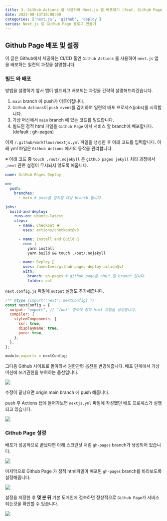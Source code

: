 ```yaml
---
title: 3. Github Actions 를 사용하여 Next.js 앱 배포하기 (feat. Github Pages)
date: 2023-08-13T18:00:00
categories: ['next.js', 'github', 'deploy']
series: Next.js 로 Github Page 블로그 만들기
---
```


## Github Page 배포 및 설정

이 글은 Github에서 제공하는 CI/CD 툴인 `Github Actions` 를 사용하여 `next.js` 앱을 배포하는 일련의 과정을 설명합니다.

### 빌드 와 배포

방법을 설명하기 앞서 앱이 빌드되고 배포되는 과정을 간략히 설명해드리겠습니다.

1. `main` branch 에 push가 이루어집니다.
2. `Github Actions`이 `push event`를 감지하여 일련의 배포 프로세스(jobs)를 시작합니다.
3. 가상 머신에서 `main` branch 에 있는 코드를 빌드합니다.
4. 빌드된 정적 html 파일을 `Github Page` 에서 서비스 할 branch에 배포합니다.
   (default : gh-pages)

이제 `/.github/workflows/nextjs.yml` 파일을 생성한 후 아래 코드를 입력합니다.
아래 yml 파일은 `Github Actions` 에서의 동작을 관리합니다.

※ 아래 코드 중 `touch ./out/.nojekyll` 은 `github pages jekyll` 처리 과정에서 `_next` 관련 설정이 무시되지 않도록 해줍니다.

```yml:/.github/workflows/nextjs.yml
name: GitHub Pages Deploy

on:
  push:
    branches:
      - main # push를 감지할 대상 branch 입니다.

jobs:
  build-and-deploy:
    runs-on: ubuntu-latest
    steps:
      - name: Checkout 🛎️
        uses: actions/checkout@v3

      - name: Install and Build 🔧
        run: |
          yarn install
          yarn build && touch ./out/.nojekyll

      - name: Deploy 🚀
        uses: JamesIves/github-pages-deploy-action@v4
        with:
          branch: gh-pages # github page를 서비스 할 branch 입니다.
          folder: out
```

`next.config.js` 파일에 `output` 설정도 추가해줍니다.

```js:/next.config.js
/** @type {import('next').NextConfig} */
const nextConfig = {
  output: "export", // '/out' 경로에 정적 html 파일을 생성합니다.
  compiler: {
    styledComponents: {
      ssr: true,
      displayName: true,
      pure: true,
    },
  },
};

module.exports = nextConfig;
```

그다음 Github 사이트로 돌아와서 권한관련 옵션을 변경해줍니다.
배포 단계에서 가상머신에 쓰기권한을 부여하는 옵션입니다.

![](2.png)

수정이 끝났으면 origin main branch 에 push 해줍니다.

push 후 Actions 탭에 들어가보면 `nextjs.yml` 파일에 작성했던 배포 프로세스가 실행되고 있습니다.

![](1.png)

### Github Page 설정

배포가 성공적으로 끝났다면 아래 스크린샷 처럼 `gh-pages` branch가 생성되어 있습니다.

![](4.png)

마지막으로 Github Page 가 정적 html파일이 배포된 `gh-pages` branch를 바라보도록 설정해줍니다.

![](3.png)

설정을 저장한 후 **몇 분 뒤** 기본 도메인에 접속하면 정상적으로 `Github Page`가 서비스 되는것을 확인할 수 있습니다.

![](5.png)
